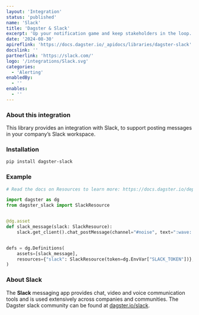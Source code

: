 ```yaml
---
layout: 'Integration'
status: 'published'
name: 'Slack'
title: 'Dagster & Slack'
excerpt: 'Up your notification game and keep stakeholders in the loop.'
date: '2024-08-30'
apireflink: 'https://docs.dagster.io/_apidocs/libraries/dagster-slack'
docslink: ''
partnerlink: 'https://slack.com/'
logo: '/integrations/Slack.svg'
categories:
  - 'Alerting'
enabledBy:
  - ''
enables:
  - ''
---
```


### About this integration

This library provides an integration with Slack, to support posting messages in your company’s Slack workspace.

### Installation

```bash
pip install dagster-slack
```

### Example

```python
# Read the docs on Resources to learn more: https://docs.dagster.io/deployment/resources

import dagster as dg
from dagster_slack import SlackResource


@dg.asset
def slack_message(slack: SlackResource):
    slack.get_client().chat_postMessage(channel="#noise", text=":wave: hey there!")


defs = dg.Definitions(
    assets=[slack_message],
    resources={"slack": SlackResource(token=dg.EnvVar["SLACK_TOKEN"])},
)

```

### About Slack

The **Slack** messaging app provides chat, video and voice communication tools and is used extensively across companies and communities. The Dagster slack community can be found at [dagster.io/slack](https://dagster.io/slack).
